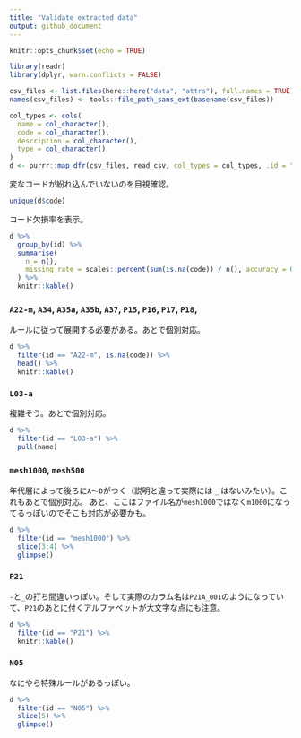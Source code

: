 ```yaml
---
title: "Validate extracted data"
output: github_document
---
```


```r
knitr::opts_chunk$set(echo = TRUE)
```

```r
library(readr)
library(dplyr, warn.conflicts = FALSE)
```

```r
csv_files <- list.files(here::here("data", "attrs"), full.names = TRUE)
names(csv_files) <- tools::file_path_sans_ext(basename(csv_files))

col_types <- cols(
  name = col_character(),
  code = col_character(),
  description = col_character(),
  type = col_character()
)
d <- purrr::map_dfr(csv_files, read_csv, col_types = col_types, .id = "id")
```

変なコードが紛れ込んでいないのを目視確認。

```r
unique(d$code)
```

コード欠損率を表示。

```r
d %>% 
  group_by(id) %>% 
  summarise(
    n = n(),
    missing_rate = scales::percent(sum(is.na(code)) / n(), accuracy = 0.1)
  ) %>% 
  knitr::kable()
```

### `A22-m`, `A34`, `A35a`, `A35b`, `A37`, `P15`, `P16`, `P17`, `P18`, 

ルールに従って展開する必要がある。あとで個別対応。

```r
d %>% 
  filter(id == "A22-m", is.na(code)) %>% 
  head() %>% 
  knitr::kable()
```

### `L03-a`

複雑そう。あとで個別対応。

```r
d %>% 
  filter(id == "L03-a") %>% 
  pull(name)
```

### `mesh1000`, `mesh500`

年代層によって後ろに`A`〜`D`がつく（説明と違って実際には `_` はないみたい）。これもあとで個別対応。
あと、ここはファイル名が`mesh1000`ではなく`m1000`になってるっぽいのでそこも対応が必要かも。

```r
d %>% 
  filter(id == "mesh1000") %>% 
  slice(3:4) %>% 
  glimpse()
```

### `P21`

`-`と`_`の打ち間違いっぽい。そして実際のカラム名は`P21A_001`のようになっていて、`P21`のあとに付くアルファベットが大文字な点にも注意。

```r
d %>% 
  filter(id == "P21") %>% 
  knitr::kable()
```

### `N05`

なにやら特殊ルールがあるっぽい。

```r
d %>%
  filter(id == "N05") %>%
  slice(5) %>% 
  glimpse()
```


